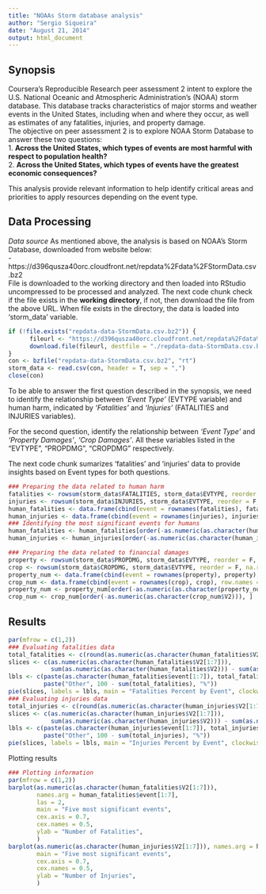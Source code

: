 ```yaml
---
title: "NOAAs Storm database analysis"
author: "Sergio Siqueira"
date: "August 21, 2014"
output: html_document
---
```


## Synopsis
Coursera's Reproducible Research peer assessment 2 intent to explore the U.S. National Oceanic and Atmospheric Administration's (NOAA) storm database. This database tracks characteristics of major storms and weather events in the United States, including when and where they occur, as well as estimates of any fatalities, injuries, and property damage.  
The objective on peer assessment 2 is to explore NOAA Storm Database to answer these two questions:  
1. **Across the United States, which types of events are most harmful with respect to population health?**  
2. **Across the United States, which types of events have the greatest economic consequences?**  
  
This analysis provide relevant information to help identify critical areas and priorities to apply resources depending on the event type. 

## Data Processing
*Data source*
As mentioned above, the analysis is based on NOAA's Storm Database, downloaded from website below:  
- https://d396qusza40orc.cloudfront.net/repdata%2Fdata%2FStormData.csv.bz2  
File is downloaded to the working directory and then loaded into RStudio uncompressed to be processed and analyzed. The next code chunk check if the file exists in the **working directory**, if not, then download the file from the above URL. When file exists in the directory, the data is loaded into 'storm_data' variable.

```r
if (!file.exists("repdata-data-StormData.csv.bz2")) {
      fileurl <- "https://d396qusza40orc.cloudfront.net/repdata%2Fdata%2FStormData.csv.bz2"
      download.file(fileurl, destfile = "./repdata-data-StormData.csv.bz2", method = "curl")      
}
con <- bzfile("repdata-data-StormData.csv.bz2", "rt")
storm_data <- read.csv(con, header = T, sep = ",")
close(con)
```

To be able to answer the first question described in the synopsis, we need to identify the relationship between *'Event Type'* (EVTYPE variable) and human harm, indicated by *'Fatalities'* and *'Injuries'* (FATALITIES and INJURIES variables).  

For the second question, identify the relationship between *'Event Type'* and *'Property Damages'*, *'Crop Damages'*. All these variables listed in the "EVTYPE", "PROPDMG", "CROPDMG" respectively.

The next code chunk sumarizes 'fatalities' and 'injuries' data to provide insights based on Event types for both questions.

```r
### Preparing the data related to human harm
fatalities <- rowsum(storm_data$FATALITIES, storm_data$EVTYPE, reorder = F, na.rm = T)
injuries <- rowsum(storm_data$INJURIES, storm_data$EVTYPE, reorder = F, na.rm = T)
human_fatalities <- data.frame(cbind(event = rownames(fatalities), fatalities), row.names = NULL)
human_injuries <- data.frame(cbind(event = rownames(injuries), injuries), row.names = NULL)
### Identifying the most significant events for humans
human_fatalities <- human_fatalities[order(-as.numeric(as.character(human_fatalities$V2))), ]
human_injuries <- human_injuries[order(-as.numeric(as.character(human_injuries$V2))), ]
```

```r
### Preparing the data related to financial damages
property <- rowsum(storm_data$PROPDMG, storm_data$EVTYPE, reorder = F, na.rm = T)
crop <- rowsum(storm_data$CROPDMG, storm_data$EVTYPE, reorder = F, na.rm = T)
property_num <- data.frame(cbind(event = rownames(property), property), row.names = NULL)
crop_num <- data.frame(cbind(event = rownames(crop), crop), row.names = NULL)
property_num <- property_num[order(-as.numeric(as.character(property_num$V2))), ]
crop_num <- crop_num[order(-as.numeric(as.character(crop_num$V2))), ]
```

## Results


```r
par(mfrow = c(1,2))
### Evaluating fatalities data
total_fatalities <- c(round(as.numeric(as.character(human_fatalities$V2[1:7]))/sum(storm_data$FATALITIES)*100))
slices <- c(as.numeric(as.character(human_fatalities$V2[1:7])), 
            sum(as.numeric(as.character(human_fatalities$V2))) - sum(as.numeric(as.character(human_fatalities$V2[1:7]))))
lbls <- c(paste(as.character(human_fatalities$event[1:7]), total_fatalities[1:7], "%"), 
          paste("Other", 100 - sum(total_fatalities), "%"))
pie(slices, labels = lbls, main = "Fatalities Percent by Event", clockwise = T, cex = 0.5)
### Evaluating injuries data
total_injuries <- c(round(as.numeric(as.character(human_injuries$V2[1:7]))/sum(storm_data$INJURIES)*100))
slices <- c(as.numeric(as.character(human_injuries$V2[1:7])), 
            sum(as.numeric(as.character(human_injuries$V2))) - sum(as.numeric(as.character(human_injuries$V2[1:7]))))
lbls <- c(paste(as.character(human_injuries$event[1:7]), total_injuries[1:7], "%"), 
          paste("Other", 100 - sum(total_injuries), "%"))
pie(slices, labels = lbls, main = "Injuries Percent by Event", clockwise = T, cex = 0.5)
```

Plotting results

```r
### Plotting information
par(mfrow = c(1,2))
barplot(as.numeric(as.character(human_fatalities$V2[1:7])), 
        names.arg = human_fatalities$event[1:7], 
        las = 2, 
        main = "Five most significant events", 
        cex.axis = 0.7,
        cex.names = 0.5,
        ylab = "Number of Fatalities",
        )
barplot(as.numeric(as.character(human_injuries$V2[1:7])), names.arg = human_injuries$event[1:7], las = 2,
        main = "Five most significant events",
        cex.axis = 0.7,
        cex.names = 0.5,
        ylab = "Number of Injuries",
        )
```

